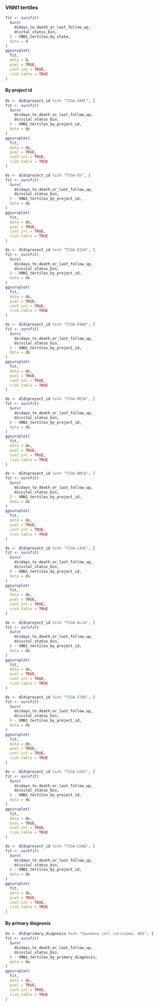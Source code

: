 ### VNN1 tertiles {#resultsSurvivalAnalysisVnn1Tertiles}

```r
fit <- survfit(
  Surv(
    d$days_to_death_or_last_follow_up,
    d$vital_status_bin,
  ) ~ VNN1_tertiles_by_state,
  data = d
)
ggsurvplot(
  fit,
  data = d,
  pval = TRUE,
  conf.int = TRUE,
  risk.table = TRUE
)
```

#### By project id

```r
ds <- d[d$project_id %in% "TCGA-SARC", ]
fit <- survfit(
  Surv(
    ds$days_to_death_or_last_follow_up,
    ds$vital_status_bin,
  ) ~ VNN1_tertiles_by_project_id,
  data = ds
)
ggsurvplot(
  fit,
  data = ds,
  pval = TRUE,
  conf.int = TRUE,
  risk.table = TRUE
)
```

```r
ds <- d[d$project_id %in% "TCGA-OV", ]
fit <- survfit(
  Surv(
    ds$days_to_death_or_last_follow_up,
    ds$vital_status_bin,
  ) ~ VNN1_tertiles_by_project_id,
  data = ds
)
ggsurvplot(
  fit,
  data = ds,
  pval = TRUE,
  conf.int = TRUE,
  risk.table = TRUE
)
```

```r
ds <- d[d$project_id %in% "TCGA-ESCA", ]
fit <- survfit(
  Surv(
    ds$days_to_death_or_last_follow_up,
    ds$vital_status_bin,
  ) ~ VNN1_tertiles_by_project_id,
  data = ds
)
ggsurvplot(
  fit,
  data = ds,
  pval = TRUE,
  conf.int = TRUE,
  risk.table = TRUE
)
```

```r
ds <- d[d$project_id %in% "TCGA-PAAD", ]
fit <- survfit(
  Surv(
    ds$days_to_death_or_last_follow_up,
    ds$vital_status_bin,
  ) ~ VNN1_tertiles_by_project_id,
  data = ds
)
ggsurvplot(
  fit,
  data = ds,
  pval = TRUE,
  conf.int = TRUE,
  risk.table = TRUE
)
```

```r
ds <- d[d$project_id %in% "TCGA-MESO", ]
fit <- survfit(
  Surv(
    ds$days_to_death_or_last_follow_up,
    ds$vital_status_bin,
  ) ~ VNN1_tertiles_by_project_id,
  data = ds
)
ggsurvplot(
  fit,
  data = ds,
  pval = TRUE,
  conf.int = TRUE,
  risk.table = TRUE
)
```

```r
ds <- d[d$project_id %in% "TCGA-BRCA", ]
fit <- survfit(
  Surv(
    ds$days_to_death_or_last_follow_up,
    ds$vital_status_bin,
  ) ~ VNN1_tertiles_by_project_id,
  data = ds
)
ggsurvplot(
  fit,
  data = ds,
  pval = TRUE,
  conf.int = TRUE,
  risk.table = TRUE
)
```

```r
ds <- d[d$project_id %in% "TCGA-LIHC", ]
fit <- survfit(
  Surv(
    ds$days_to_death_or_last_follow_up,
    ds$vital_status_bin,
  ) ~ VNN1_tertiles_by_project_id,
  data = ds
)
ggsurvplot(
  fit,
  data = ds,
  pval = TRUE,
  conf.int = TRUE,
  risk.table = TRUE
)
```

```r
ds <- d[d$project_id %in% "TCGA-BLCA", ]
fit <- survfit(
  Surv(
    ds$days_to_death_or_last_follow_up,
    ds$vital_status_bin,
  ) ~ VNN1_tertiles_by_project_id,
  data = ds
)
ggsurvplot(
  fit,
  data = ds,
  pval = TRUE,
  conf.int = TRUE,
  risk.table = TRUE
)
```

```r
ds <- d[d$project_id %in% "TCGA-STAD", ]
fit <- survfit(
  Surv(
    ds$days_to_death_or_last_follow_up,
    ds$vital_status_bin,
  ) ~ VNN1_tertiles_by_project_id,
  data = ds
)
ggsurvplot(
  fit,
  data = ds,
  pval = TRUE,
  conf.int = TRUE,
  risk.table = TRUE
)
```

```r
ds <- d[d$project_id %in% "TCGA-LUSC", ]
fit <- survfit(
  Surv(
    ds$days_to_death_or_last_follow_up,
    ds$vital_status_bin,
  ) ~ VNN1_tertiles_by_project_id,
  data = ds
)
ggsurvplot(
  fit,
  data = ds,
  pval = TRUE,
  conf.int = TRUE,
  risk.table = TRUE
)
```

```r
ds <- d[d$project_id %in% "TCGA-LUAD", ]
fit <- survfit(
  Surv(
    ds$days_to_death_or_last_follow_up,
    ds$vital_status_bin,
  ) ~ VNN1_tertiles_by_project_id,
  data = ds
)
ggsurvplot(
  fit,
  data = ds,
  pval = TRUE,
  conf.int = TRUE,
  risk.table = TRUE
)
```

#### By primary diagnosis

```r
ds <- d[d$primary_diagnosis %in% "Squamous cell carcinoma, NOS", ]
fit <- survfit(
  Surv(
    ds$days_to_death_or_last_follow_up,
    ds$vital_status_bin,
  ) ~ VNN1_tertiles_by_primary_diagnosis,
  data = ds
)
ggsurvplot(
  fit,
  data = ds,
  pval = TRUE,
  conf.int = TRUE,
  risk.table = TRUE
)
```
